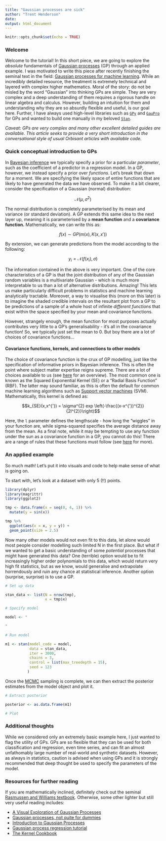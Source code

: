 ---
title: "Gaussian processes are sick"
author: "Trent Henderson"
date: 
output: html_document
---

```{r setup, include=FALSE}
knitr::opts_chunk$set(echo = TRUE)
```

### Welcome

Welcome to the tutorial! In this short piece, we are going to explore the *absolute* fundamentals of [Gaussian processes](https://en.wikipedia.org/wiki/Gaussian_process) (GP) through an applied example. I was motivated to write this piece after recently finishing the seminal text in the field: [Gaussian processes for machine learning](http://www.gaussianprocess.org/gpml/). While an incredibly detailed resource, the treatment is extremely technical and layered with complex higher mathematics. Moral of the story: do not be misled by the word "Gaussian" into thinking GPs are simple. They are very complex and a deep understanding of them requires a rigorous handle on linear algebra and calculus. However, building an intuition for them and understanding why they are so absurdly flexible and useful, is our goal here. Further, I have always used high-level libraries such as [`GPy`](https://sheffieldml.github.io/GPy/) and [`GauPro`](https://cran.r-project.org/web/packages/GauPro/vignettes/GauPro.html) for GPs and wanted to build one manually in my beloved [`Stan`](https://mc-stan.org/docs/2_27/stan-users-guide/gaussian-processes-chapter.html).

*Caveat: GPs are very complex and many other excellent detailed guides are available. This article seeks to provide a very short introduction in the conversational style of usual Orbisant articles with available code.*

### Quick conceptual introduction to GPs

In [Bayesian inference](https://en.wikipedia.org/wiki/Bayesian_statistics) we typically specify a prior for a particular *parameter*, such as the coefficient of a predictor in a regression model. In a GP, however, we instead specify a prior over *functions*. Let's break that down for a moment. We are specifying the likely space of entire functions that are likely to have generated the data we have observed. To make it a bit clearer, consider the specification of a Gaussian (normal) distribution:

$$\mathcal{N}(\mu,\sigma^{2})$$

The normal distribution is completely parameterised by its mean and variance (or standard deviation). A GP extends this same idea to the next layer up, meaning it is parameterised by a **mean function** and a **covariance function.** Mathematically, we can write this as:

$$f(x) \sim GP(m(x), K(x,x{'}))$$

By extension, we can generate predictions from the model according to the following:

$$y_{i} = \mathcal{N}(f(x_{i}), \sigma)$$

The information contained in the above is very important. One of the core characteristics of a GP is that the joint distribution of any of the Gaussian random variables is a multivariate Gaussian - which is much more interpretable to us than a lot of alternative distributions. Amazing! This lets us make particularly difficult problems in statistics and machine learning analytically tractable. Moreover, a way to visualise this (more on this later) is to imagine the shaded credible intervals on the resultant plot from a GP to be predictions of a sample of a whole host of infinite *different functions* that exist within the space specified by your mean and covariance functions.

However, strangely enough, the mean function for most purposes actually contributes very little to a GP's generalisability - it's all in the covariance function! So, we typically just set the mean to 0. But boy there are a lot of choices of covariance functions...

#### Covariance functions, kernels, and connections to other models

The choice of covariance function is the crux of GP modelling, just like the specification of informative priors in Bayesian inference. This is often the point where subject matter expertise reigns supreme. There are a lot of choices available to us (see [here](https://www.cs.toronto.edu/~duvenaud/cookbook/) for an overview). The most common one is known as the Squared Exponential Kernel (SE) or a "Radial Basis Function" (RBF). The latter may sound familiar, as this is often the default for common machine learning algorithms such as [Support vector machines](https://en.wikipedia.org/wiki/Support-vector_machine) (SVM). Mathematically, this kernel is defined as:

$$k_{SE}(x,x^{'}) = \sigma^{2} exp \left(-\frac{(x-x^{'})^{2}}{2l^{2}}\right)$$

Here, the `l` parameter defines the lengthscale - how long the "wiggles" in your function are, while sigma-squared specifies the average distance away from the mean. As a final note, while it may be tempting to use any function under the sun as a covariance function in a GP, you cannot do this! There are a range of rules that these functions must follow (see [here](http://www.gaussianprocess.org/gpml/) for more).

### An applied example

So much math! Let's put it into visuals and code to help make sense of what is going on.

To start with, let's look at a dataset with only 5 (!!) points.

```{r, warning = FALSE, message = FALSE, results = 'hide'}
library(dplyr)
library(magrittr)
library(ggplot2)

tmp <- data.frame(x = seq(0, 4, 1)) %>%
  mutate(y = sin(x))

tmp %>%
  ggplot(aes(x = x, y = y)) +
  geom_point(size = 2.5)
```

Now many other models would not even fit to this data, let alone would most people consider modelling such limited N in the first place. But what if we wanted to get a basic understanding of some *potential* processes that might have generated this data? One (terrible) option would be to fit increasingly higher order polynomials to this data, which would return very high fit statistics, but as we know, would generalise and extrapolate horrendously and ruin any chance at statistical inference. Another option (surprise, surprise) is to use a GP.

```{r, warning = FALSE, message = FALSE, results = 'hide'}
# Set up data

stan_data <- list(N = nrow(tmp),
                  x = tmp$x)

# Specify model

model <- "

"

# Run model

m1 <- stan(model_code = model,
           data = stan_data, 
           iter = 3000, 
           chains = 3, 
           control = list(max_treedepth = 15),
           seed = 123
          )
```

Once the [MCMC](https://en.wikipedia.org/wiki/Markov_chain_Monte_Carlo) sampling is complete, we can then extract the posterior estimates from the model object and plot it.

```{r, warning = FALSE, message = FALSE, results = 'hide'}
# Extract posterior

posterior <- as.data.frame(m1)

# Plot


```

### Additional thoughts

While we considered only an extremely basic example here, I just wanted to flag the utility of GPs. GPs are so flexible that they can be used for both classification and regression, even time series, and can fit an almost unfathomably large number of real-world and synthetic datasets. However, as always in statistics, caution is advised when using GPs and it is strongly recommended that deep thought be used to specify the parameters of the model.

### Resources for further reading

If you are mathematically inclined, definitely check out the seminal [Rasmussen and Williams textbook]((http://www.gaussianprocess.org/gpml/)). Otherwise, some other lighter but still very useful reading includes:

* [A Visual Exploration of Gaussian Processes](https://distill.pub/2019/visual-exploration-gaussian-processes/)
* [Gaussian processes, not quite for dummies](https://thegradient.pub/gaussian-process-not-quite-for-dummies/)
* [Introduction to Gaussian Processes](https://www.cs.toronto.edu/~hinton/csc2515/notes/gp_slides_fall08.pdf)
* [Gaussian process regression tutorial](https://nbviewer.jupyter.org/github/SheffieldML/notebook/blob/master/GPy/basic_gp.ipynb)
* [The Kernel Cookbook](https://www.cs.toronto.edu/~duvenaud/cookbook/)
